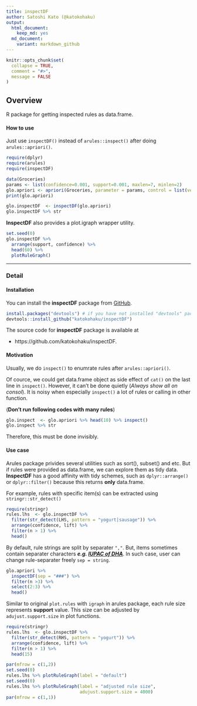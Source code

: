 ```yaml
---
title: inspectDF
author: Satoshi Kato (@katokohaku)
output: 
  html_document:
    keep_md: yes
  md_document:
    variant: markdown_github
---
```


```r
knitr::opts_chunk$set(
  collapse = TRUE,
  comment = "#>",
  message = FALSE
)
```

## Overview

R package for getting inspected rules as data.frame.

#### How to use

Just use `inspectDF()` instead of `arules::inspect()` after doing `arules::apriori()`.

```r
require(dplyr)
require(arules)
require(inspectDF)

data(Groceries)
params <- list(confidence=0.001, support=0.001, maxlen=7, minlen=2)
glo.apriori <- apriori(Groceries, parameter = params, control = list(verbose=FALSE))
print(glo.apriori)

glo.inspectDF  <- inspectDF(glo.apriori)
glo.inspectDF %>% str
```

**InspectDF** also provides a plot.igraph wrapper utility.

```r
set.seed(0)
glo.inspectDF %>% 
  arrange(support, confidence) %>%
  head(60) %>% 
  plotRuleGraph()

```

***

### Detail

#### Installation

You can install the **inspectDF** package from [GitHub](https://github.com/katokohaku/inspectDF).

```r
install.packages("devtools") # if you have not installed "devtools" package
devtools::install_github("katokohaku/inspectDF")
```

The source code for **inspectDF** package is available at

- https://github.com/katokohaku/inspectDF.

#### Motivation

Usually, we do `inspect()` to enumrate rules after `arules::apriori()`.

Of cource, we could get data.frame object as side effect of `cat()` on the last line in `inspect()`. However, it can't be done quietly (*Always show all on consol*). It is noisy when especially `inspect()` a lot of rules or calling in other function.

(**Don't run following codes with many rules**)
```r
glo.inspect  <- glo.apriori %>% head(10) %>% inspect()
glo.inspect %>% str
```

Therefore, this must be done invisibly.

#### Use case

Arules package privides several utilities such as sort(), subset() and etc. But if rules were provided as data.frame, we can explore them as tidy data. **InspectDF** has a good affinity with tidy schemes, such as `dplyr::arrange()` or `dplyr::filter()` because this returns **only** data.frame.

For example, rules with specific item(s) can be extracted using `stringr::str_detect()`

```r
require(stringr)
rules.lhs  <- glo.inspectDF %>% 
  filter(str_detect(LHS, pattern = "yogurt|sausage")) %>%
  arrange(confidence, lift) %>%
  filter(n > 1) %>% 
  head()
```

By default, rule strings are split by separater `","`. But, items sometimes contain separater characters ***e.g. [IUPAC of DHA](https://pubchem.ncbi.nlm.nih.gov/compound/Docosahexaenoic_acid#section=IUPAC-Name)***. In such case, user can change rule-separater freely `sep = string`.
 
```r
glo.apriori %>% 
  inspectDF(sep = "###") %>% 
  filter(n >3) %>% 
  select(2:3) %>% 
  head()
```

Similar to original `plot.rules` with `igraph` in arules package, each rule size represents **support** value. This size can be adjusted by `adujust.support.size` in plot functions. 

```r
require(stringr)
rules.lhs  <- glo.inspectDF %>% 
  filter(str_detect(RHS, pattern = "yogurt")) %>%
  arrange(confidence, lift) %>%
  filter(n > 1) %>% 
  head(15)

par(mfrow = c(1,2))
set.seed(0)
rules.lhs %>% plotRuleGraph(label = "default")
set.seed(0)
rules.lhs %>% plotRuleGraph(label = "adjusted rule size", 
                            adujust.support.size = 4000)
par(mfrow = c(1,1))

```

